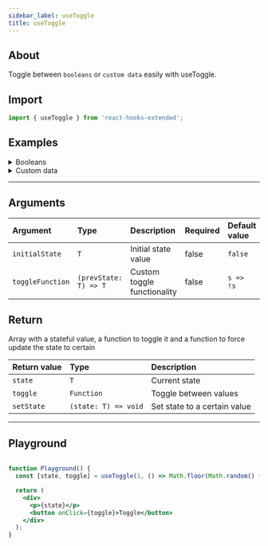 ```yaml
---
sidebar_label: useToggle
title: useToggle
---
```



## About

Toggle between `booleans` or `custom data` easily with useToggle.

## Import

```javascript
import { useToggle } from 'react-hooks-extended';
```

## Examples

<details>
  <summary>
    Booleans
  </summary>

  <Tabs groupId="lng">
  <TabItem value="javascript" label="JavaScript">

```jsx
function Example() {
  const [state, toggle] = useToggle();

  return (
    <div>
      <p>{String(state)}</p>
      <button onClick={toggle}>Toggle</button>
    </div>
  );
}
```

  </TabItem>
  <TabItem value="typescript" label="TypeScript">

```tsx
function Example() {
  const [state, toggle] = useToggle();

  return (
    <div>
      <p>{String(state)}</p>
      <button onClick={toggle}>Toggle</button>
    </div>
  );
}
```

  </TabItem>

</Tabs>

</details>

<details>
  <summary>
    Custom data
  </summary>

  <Tabs groupId="lng">
  <TabItem value="javascript" label="JavaScript">

```jsx
function Example() {
  const [state, toggle] = useToggle('on', v => (v === 'on' ? 'off' : 'on'));

  return (
    <div>
      <p>{state}</p>
      <button onClick={toggle}>Toggle</button>
    </div>
  );
}
```

  </TabItem>
  <TabItem value="typescript" label="TypeScript">

```tsx
function Example() {
  const [state, toggle] = useToggle<'on' | 'off'>('on', v =>
    v === 'on' ? 'off' : 'on'
  );

  return (
    <div>
      <p>{state}</p>
      <button onClick={toggle}>Toggle</button>
    </div>
  );
}
```

  </TabItem>

</Tabs>

</details>

---

## Arguments

| Argument         | Type                  | Description                 | Required | Default value |
| :--------------- | :-------------------- | :-------------------------- | :------- | :------------ |
| `initialState`   | `T`                   | Initial state value         | false    | `false`       |
| `toggleFunction` | `(prevState: T) => T` | Custom toggle functionality | false    | `s => !s`     |

## Return

Array with a stateful value, a function to toggle it and a function to force update the state to certain

| Return value | Type                 | Description                  |
| :----------- | :------------------- | :--------------------------- |
| `state`      | `T`                  | Current state                |
| `toggle`     | `Function`           | Toggle between values        |
| `setState`   | `(state: T) => void` | Set state to a certain value |

---

## Playground

```jsx live

function Playground() {
  const [state, toggle] = useToggle(1, () => Math.floor(Math.random() * 6) + 1);

  return (
    <div>
      <p>{state}</p>
      <button onClick={toggle}>Toggle</button>
    </div>
  );
}

```
